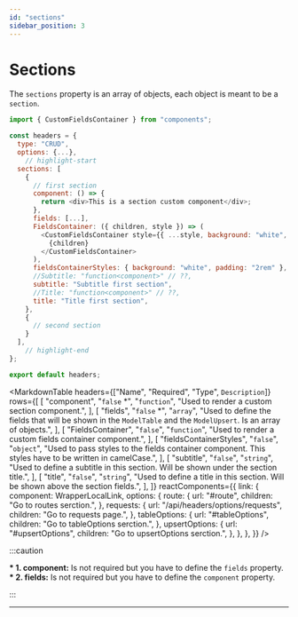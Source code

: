 ```yaml
---
id: "sections"
sidebar_position: 3
---
```



# Sections

The `sections` property is an array of objects, each object is meant to be a `section`.

```js
import { CustomFieldsContainer } from "components";

const headers = {
  type: "CRUD",
  options: {...},
    // highlight-start
  sections: [
    {
      // first section
      component: () => {
        return <div>This is a section custom component</div>;
      },
      fields: [...],
      FieldsContainer: ({ children, style }) => (
        <CustomFieldsContainer style={{ ...style, background: "white", padding: "2rem" }}>
          {children}
        </CustomFieldsContainer>
      ),
      fieldsContainerStyles: { background: "white", padding: "2rem" },
      //Subtitle: "function<component>" // ??,
      subtitle: "Subtitle first section",
      //Title: "function<component>" // ??,
      title: "Title first section",
    },
    {
      // second section
    }
  ],
    // highlight-end
};

export default headers;
```

<MarkdownTable
  headers={["Name", "Required", "Type", `Description`]}
  rows={[
    [
      "component",
      "`false` *",
      "`function`",
      "Used to render a custom section component.",
    ],
    [
      "fields",
      "`false` *",
      "`array`",
      "Used to define the fields that will be shown in the `ModelTable` and the `ModelUpsert`. Is an array of objects.",
    ],
    [
      "FieldsContainer",
      "`false`",
      "`function`",
      "Used to render a custom fields container component.",
    ],
    [
      "fieldsContainerStyles",
      "`false`",
      "`object`",
      "Used to pass styles to the fields container component. This styles have to be written in camelCase.",
    ],
    [
      "subtitle",
      "`false`",
      "`string`",
      "Used to define a subtitle in this section. Will be shown under the section title.",
    ],
    [
      "title",
      "`false`",
      "`string`",
      "Used to define a title in this section. Will be shown above the section fields.",
    ],
  ]}
  reactComponents={{
    link: {
      component: WrapperLocalLink,
      options: {
        route: {
          url: "#route",
          children: "Go to routes serction.",
        },
        requests: {
          url: "/api/headers/options/requests",
          children: "Go to requests page.",
        },
        tableOptions: {
          url: "#tableOptions",
          children: "Go to tableOptions serction.",
        },
        upsertOptions: {
          url: "#upsertOptions",
          children: "Go to upsertOptions serction.",
        },
      },
    },
  }}
/>

:::caution

**\* 1. component:** Is not required but you have to define the `fields` property.<br/>
**\* 2. fields:** Is not required but you have to define the `component` property.

:::

---
